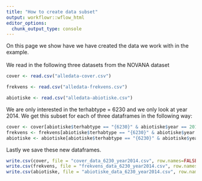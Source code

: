 ---
title: "How to create data subset"
output: workflowr::wflow_html
editor_options:
  chunk_output_type: console
---

On this page we show have we have created the data we work with in the example. <br><br>
We read in the following three datasets from the NOVANA dataset
```{r, eval=FALSE}
cover <- read.csv("alledata-cover.csv")

frekvens <- read.csv("alledata-frekvens.csv")

abiotiske <- read.csv("alledata-abiotiske.csv")
```

We are only interested in the terhabtype = 6230 and we only look at year 2014. We get this subset for each of three dataframes in the following way:
```{r, eval = FALSE}
cover <- cover[abiotiske$terhabtype == "{6230}" & abiotiske$year == 2014,]
frekvens <- frekvens[abiotiske$terhabtype == "{6230}" & abiotiske$year == 2014,]
abiotiske <- abiotiske[abiotiske$terhabtype == "{6230}" & abiotiske$year == 2014,]
```

Lastly we save these new dataframes.

```{r, eval = FALSE}
write.csv(cover, file = "cover_data_6230_year2014.csv", row.names=FALSE)
write.csv(frekvens, file = "frekvens_data_6230_year2014.csv", row.names=FALSE)
write.csv(abiotiske, file = "abiotiske_data_6230_year2014.csv", row.names=FALSE)
```


